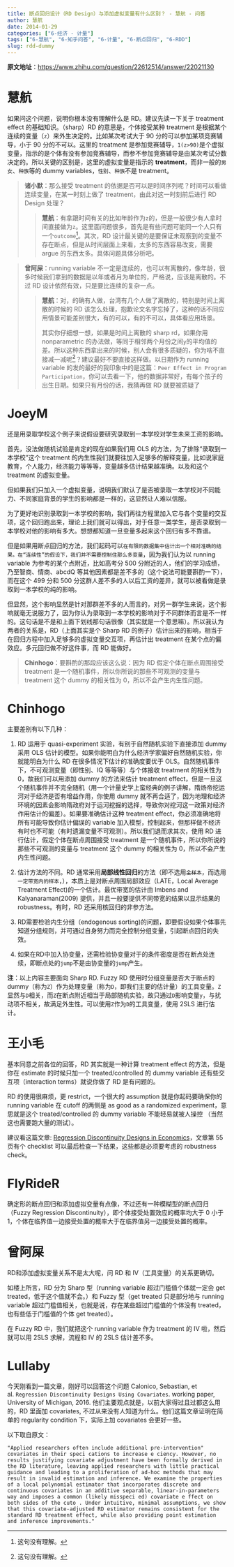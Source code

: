```yaml
---
title: 断点回归设计（RD Design）与添加虚拟变量有什么区别？ - 慧航 - 问答
author: 慧航
date: 2014-01-29
categories: ["6-经济 - 计量"]
tags: ["6-慧航", "6-知乎问答", "6-计量", "6-断点回归", "6-RDD"]
slug: rdd-dummy
---
```


**原文地址**：<https://www.zhihu.com/question/22612514/answer/22021130>

# 慧航

如果问这个问题，说明你根本没有理解什么是 RD。建议先读一下关于 treatment effect 的基础知识。（sharp）RD 的意思是，个体接受某种 treatment 是根据某个连续的变量（`z`）来外生决定的。比如某次考试大于 90 分的可以参加某项竞赛辅导，小于 90 分的不可以。这里的 treatment 是参加竞赛辅导，`1(z>90)`是个虚拟变量，指示的是个体有没有参加竞赛辅导，而参不参加竞赛辅导是由某次考试分数决定的。所以关键的区别是，这里的虚拟变量是指示的 **treatment**，而非一般的`男女`、`种族`等的 dummy variables，`性别`、`种族`不是 treatment。

<!-- more -->

<blockquote class="gray">
**诸小默**：那么接受 treatment 的依据是否可以是时间序列呢？时间可以看做连续变量，在某一时刻上做了 treatment，由此对这一时刻前后进行 RD Design 处理？

<blockquote class="white">
**慧航**：有拿跟时间有关的比如年龄作为`z`的，但是一般很少有人拿时间直接做为`z`。这里面问题很多，首先是有些问题可能同一个人只有一个`outcome`^[这句没有理解。]。其次，RD 设计最关键的是要保证未观察到的变量不存在断点，但是从时间层面上来看，太多的东西容易改变，需要 argue 的东西太多。具体问题具体分析吧。

</blockquote>
</blockquote>

<blockquote class="gray">
**曾阿屎**：running variable 不一定是连续的，也可以有离散的，像年龄，很多时候我们拿到的数据是以年或者月为单位的，严格说，应该是离散的。不过 RD 设计依然有效，只是要比连续的复杂一点。

<blockquote class="white">
**慧航**：对，的确有人做，台湾有几个人做了离散的，特别是时间上离散的时候的 RD 该怎么处理，抱歉论文名字忘掉了，这种的话不同应用情景可能差别很大，有的可以，有的不可以，具体看应用场景。

其实你仔细想一想，如果是时间上离散的 sharp rd，如果你用 nonparametric 的办法做，等同于相邻两个月份之间`y`的平均值的差。所以这种东西拿出来的时候，别人会有很多质疑的，你为啥不直接减一减呢^[这句没有理解。]？建议最好不要直接这样做。以日期作为 running variable 的发的最好的我印象中的是这篇：`Peer Effect in Program Participation`，你可以去看一下，他的数据非常好，有每个孩子的出生日期。如果只有月份的话，我猜再做 RD 就要被质疑了

</blockquote>
</blockquote>

# JoeyM

还是用录取学校这个例子来说假设要研究录取到一本学校对学生未来工资的影响。

首先，没法做随机试验是肯定的现在如果我们用 OLS 的方法，为了排除“录取到一本学校”这个 treatment 的内生性我们就要往加入足够多的解释变量，比如说家庭教育，个人能力，经济能力等等等，变量越多估计结果越准确。以及和这个 treatment 的虚拟变量。

但如果我们只加入一个虚拟变量，说明我们默认了是否被录取一本学校对不同能力、不同家庭背景的学生的影响都是一样的，这显然让人难以信服。

为了更好地识别录取到一本学校的影响，我们再往方程里加入它与各个变量的交互项，这个回归跑出来，理论上我们就可以得出，对于任意一类学生，是否录取到一本学校对他的影响有多大。想想都知道一旦变量多起来这个回归有多不靠谱。

但是如果用断点回归的方法，我们起码可以`在有限的数据集中估计出一个相对准确的结果。在“连续性”的假设下，我们并不需要控制住那么多变量`，因为我们认为以 running variable 为参考的某个点附近，比如高考分 500 分附近的人，他们的学习成绩，乃至智商、情商、abcdQ 等其他因素都是差不多的（这个说法可能要斟酌一下），而在这个 499 分和 500 分这群人差不多的人以后工资的差异，就可以被看做是录取到一本学校的纯的影响。

但显然，这个影响显然是针对那群差不多的人而言的，对另一群学生来说，这个影响就毫无说服力了，因为你认为录取到一本学校的影响对于不同群体而言是不一样的。这句话是不是和上面下划线那句话很像（其实就是一个意思嘛）。所以我认为两者的关系是，RD（上面其实是个 Sharp RD 的例子）估计出来的影响，相当于在回归方程中加入足够多的虚拟变量交互项，再估计出 treatment 在某个点的偏效应。多元回归做不好这件事，而 RD 能做好。

<blockquote class="gray">
**Chinhogo**：要斟酌的那段应该这么说：因为 RD 假定个体在断点周围接受 treatment 是一个随机事件，所以你所说的那些不可观测的变量与 treatment 这个 dummy 的相关性为 0，所以不会产生内生性问题。

</blockquote>

# Chinhogo

主要差别有以下几种：

1. RD 运用于 quasi-experiment 实验，有别于自然随机实验下直接添加 dummy 采用 OLS 估计的模型。如果你能明白为什么经济学家偏好自然随机实验，你就能明白为什么 RD 在很多情况下估计的准确度要优于 OLS。自然随机事件下，不可观测变量（即性别、IQ 等等等）与个体接收 treatment 的相关性为 0，故我们可以用添加 dummy 的方法来估计 treatment effect，但是一旦这个随机事件并不完全随机（用一个计量史学上蛮经典的例子讲解，隋炀帝挖运河对于经济是否有增益作用，你使用 dummy 就不再合适了，因为地理和经济环境的因素会影响隋政府对于运河挖掘的选择，导致你对挖河这一政策对经济作用估计的偏差）。如果要准确估计这种 treatment effect，你必须准确地将所有可能导致你估计偏误的 variable 加入模型，控制起来，但那样做不经济有时也不可能（有时遗漏变量不可观测）。所以我们退而求其次，使用 RD 进行估计，假定个体在断点周围接受 treatment 是一个随机事件，所以你所说的那些不可观测的变量与 treatment 这个 dummy 的相关性为 0，所以不会产生内生性问题。

2. 估计方法的不同。RD 通常采用**局部线性回归**的方法（即不选用~~`全样本`~~，而选用`一定带宽内的样本`，），本质上是对断点周围局部效应（LATE，Local Average Treatment Effect)的一个估计。最优带宽的估计由 Imbens and Kalyanaraman(2009) 提供，并且一般要提供不同带宽的结果以显示结果的 robustness。有时，RD 还采用核回归的非参方法。

3. RD需要检验内生分组（endogenous sorting)的问题，即要假设如果个体事先知道分组规则，并可通过自身努力而完全控制分组变量，引起断点回归的失效。

4. 如果在RD中加入协变量，还需检验协变量对于的条件密度是否在断点处连续，即断点处的`jump`不是由协变量的`jump`产生。

**注**：以上内容主要面向 Sharp RD. Fuzzy RD 使用时分组变量是否大于断点的 dummy（称为`Z`）作为处理变量（称为`D`，即我们主要的估计量）的工具变量。`Z`显然与`D`相关，而`Z`在断点附近相当于局部随机实验，故只通过`D`影响变量`y`，与扰动项不相关，故满足外生性。可以使用`Z`作为`D`的工具变量，使用 2SLS 进行估计。

# 王小毛

基本同意之前各位的回答，RD 其实就是一种计算 treatment effect 的方法，但是你在 estimate 的时候只加一个 treated/controlled 的 dummy variable 还有些交互项（interaction terms）就说你做了 RD 是有问题的。

RD 的使用很麻烦，更 restrict，一个很大的 assumption 就是你起码要确保你的 running variable 在 cutoff 的两侧是 as good as a randomized experiment，意思就是这个 treated/controlled 的 dummy variable 不能轻易就被人操控 （当然这也需要跑大量的测试）。

建议看这篇文章: [Regression Discontinuity Designs in Economics](http://www.nber.org/papers/w14723)，文章第 55 页有个 checklist 可以最后检查一下结果，这些都是必须要考虑的 robustness check。

# FlyRideR

确定形的断点回归和添加虚拟变量有点像，不过还有一种模糊型的断点回归（Fuzzy Regression Discontinuity），即个体接受处置效应的概率均大于 0 小于 1，个体在临界值一边接受处置的概率大于在临界值另一边接受处置的概率。

# 曾阿屎

RD和添加虚拟变量关系不是太大呢，问 RD 和 IV（工具变量）的关系更确切。

如楼上所言，RD 分为 Sharp 型（running variable 超过门槛值个体就一定会 get treated，低于这个值就不会。）和 Fuzzy 型（get treated 只是部分地与 running variable 超过门槛值相关，也就是说，存在某些超过门槛值的个体没有 treated，也有些低于门槛值的个体 get treated）。

在 Fuzzy RD 中，我们就把这个 running variable 作为 treatment 的 IV 啦，然后就可以用 2SLS 求解，流程和 IV 的 2SLS 估计差不多。

# Lullaby

今天刚看到一篇文章，刚好可以回答这个问题 Calonico, Sebastian, et al. `Regression Discontinuity Designs Using Covariates`. working paper, University of Michigan, 2016. 他们主要观点就是，以前大家得过且过都这么用的，RD 里面加 covariates, 不过从来没有人知道为什么。他们这篇文章证明在简单的 regularity condition 下，实际上加 covariates 会更好一些。

以下取自原文：

    "Applied researchers often include additional pre-intervention" covariates in their speci cations to increase e ciency. However, no results justifying covariate adjustment have been formally derived in the RD literature, leaving applied researchers with little practical guidance and leading to a proliferation of ad-hoc methods that may result in invalid estimation and inference. We examine the properties of a local polynomial estimator that incorporates discrete and continuous covariates in an additive separable, linear-in-parameters way and imposes a common (likely misspeci ed) covariate e ffect on both sides of the cuto . Under intuitive, minimal assumptions, we show that this covariate-adjusted RD estimator remains consistent for the standard RD treatment effect, while also providing point estimation and inference improvements."